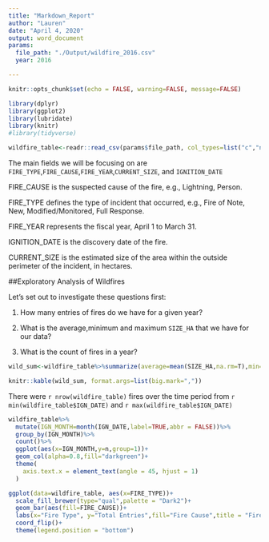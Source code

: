 ---
title: "Markdown_Report"
author: "Lauren"
date: "April 4, 2020"
output: word_document
params:
  file_path: "./Output/wildfire_2016.csv"
  year: 2016

---

```{r setup, include=FALSE}
knitr::opts_chunk$set(echo = FALSE, warning=FALSE, message=FALSE)
```

```{r load data}
library(dplyr)
library(ggplot2)
library(lubridate)
library(knitr)
#library(tidyverse)

wildfire_table<-readr::read_csv(params$file_path, col_types=list("c","n","c","c","c","n","n","n","c","c","n","n","n","c","c","n"))
```


The main fields we will be focusing on are `FIRE_TYPE`,`FIRE_CAUSE`,`FIRE_YEAR `,`CURRENT_SIZE`, and `IGNITION_DATE`

FIRE_CAUSE is the suspected cause of the fire, e.g., Lightning, Person.

FIRE_TYPE defines the type of incident that occurred, e.g., Fire of Note, New, Modified/Monitored, Full Response.

FIRE_YEAR represents the fiscal year, April 1 to March 31.

IGNITION_DATE is the discovery date of the fire.

CURRENT_SIZE is the estimated size of the area within the outside perimeter of the incident, in hectares.


##Exploratory Analysis of Wildfires

Let's set out to investigate these questions first:

1) How many entries of fires do we have for a given year?

2) What is the average,minimum and maximum `SIZE_HA` that we have for our data?

3) What is the count of fires in a year?



```{r exploratory analysis}
wild_sum<-wildfire_table%>%summarize(average=mean(SIZE_HA,na.rm=T),min=min(SIZE_HA,na.rm=T),max=max(SIZE_HA,na.rm=T))

knitr::kable(wild_sum, format.args=list(big.mark=","))
```

There were `r nrow(wildfire_table)` fires over the time period from `r min(wildfire_table$IGN_DATE)` and `r max(wildfire_table$IGN_DATE)` 

```{r bar month}
wildfire_table%>%
  mutate(IGN_MONTH=month(IGN_DATE,label=TRUE,abbr = FALSE))%>%
  group_by(IGN_MONTH)%>%
  count()%>%
  ggplot(aes(x=IGN_MONTH,y=n,group=1))+
  geom_col(alpha=0.8,fill="darkgreen")+
  theme(
    axis.text.x = element_text(angle = 45, hjust = 1)
  )
```


```{r barchart_theme}
ggplot(data=wildfire_table, aes(x=FIRE_TYPE))+
  scale_fill_brewer(type="qual",palette = "Dark2")+
  geom_bar(aes(fill=FIRE_CAUSE))+
  labs(x="Fire Type", y="Total Entries",fill="Fire Cause",title = "Fires Across British Columbia")+
  coord_flip()+
  theme(legend.position = "bottom")
  


```


